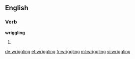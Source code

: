 ==English==

===Verb===
'''wriggling'''

# {{present participle of|wriggle}}

[[de:wriggling]]
[[et:wriggling]]
[[fr:wriggling]]
[[ml:wriggling]]
[[vi:wriggling]]
